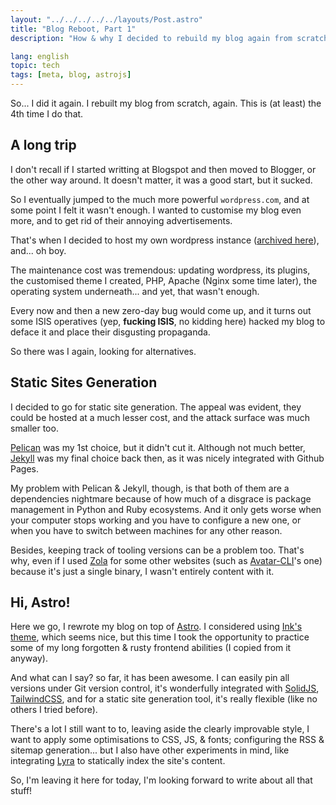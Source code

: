 ```yaml
---
layout: "../../../../../layouts/Post.astro"
title: "Blog Reboot, Part 1"
description: "How & why I decided to rebuild my blog again from scratch..."

lang: english
topic: tech
tags: [meta, blog, astrojs]
---
```


So... I did it again. I rebuilt my blog from scratch, again. This is (at least)
the 4th time I do that.

## A long trip

I don't recall if I started writting at Blogspot and then moved to Blogger, or
the other way around. It doesn't matter, it was a good start, but it sucked.

So I eventually jumped to the much more powerful `wordpress.com`, and at some
point I felt it wasn't enough. I wanted to customise my blog even more, and to
get rid of their annoying advertisements.

That's when I decided to host my own wordpress instance
([archived here](https://web.archive.org/web/20150101164015/http://labs.viricmind.org/)),
and... oh boy.

The maintenance cost was tremendous: updating wordpress, its plugins, the
customised theme I created, PHP, Apache (Nginx some time later), the operating
system underneath... and yet, that wasn't enough.

Every now and then a new zero-day bug would come up, and it turns out some ISIS
operatives (yep, **fucking ISIS**, no kidding here) hacked my blog to deface it
and place their disgusting propaganda.

So there was I again, looking for alternatives.

## Static Sites Generation

I decided to go for static site generation. The appeal was evident, they could
be hosted at a much lesser cost, and the attack surface was much smaller too.

[Pelican](https://getpelican.com/) was my 1st choice, but it didn't cut it.
Although not much better, [Jekyll](https://jekyllrb.com/) was my final choice
back then, as it was nicely integrated with Github Pages.

My problem with Pelican & Jekyll, though, is that both of them are a
dependencies nightmare because of how much of a disgrace is package management
in Python and Ruby ecosystems. And it only gets worse when your computer stops
working and you have to configure a new one, or when you have to switch between
machines for any other reason.

Besides, keeping track of tooling versions can be a problem too. That's why,
even if I used [Zola](https://www.getzola.org) for some other websites (such as
[Avatar-CLI](https://avatar-cli.dev)'s one) because it's just a single binary, I
wasn't entirely content with it.

## Hi, Astro!

Here we go, I rewrote my blog on top of [Astro](https://astro.build/). I
considered using [Ink's theme](https://astro-ink.vercel.app/), which seems nice,
but this time I took the opportunity to practice some of my long forgotten &
rusty frontend abilities (I copied from it anyway).

And what can I say? so far, it has been awesome. I can easily pin all versions
under Git version control, it's wonderfully integrated with
[SolidJS](https://www.solidjs.com/), [TailwindCSS](https://tailwindcss.com/),
and for a static site generation tool, it's really flexible (like no others I
tried before).

There's a lot I still want to to, leaving aside the clearly improvable style,
I want to apply some optimisations to CSS, JS, & fonts; configuring the RSS
& sitemap generation... but I also have other experiments in mind, like
integrating [Lyra](https://lyrajs.io/) to statically index the site's content.

So, I'm leaving it here for today, I'm looking forward to write about all that
stuff!
